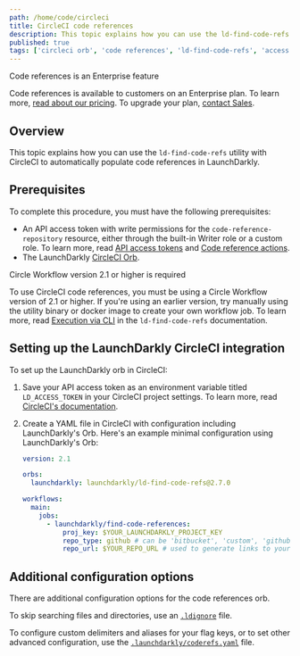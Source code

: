 ```yaml
---
path: /home/code/circleci
title: CircleCI code references
description: This topic explains how you can use the ld-find-code-refs utility with CircleCI to automatically populate code references in LaunchDarkly.
published: true
tags: ['circleci orb', 'code references', 'ld-find-code-refs', 'access token', 'enterprise']
---
```


<Callout intent="primary">
<CalloutTitle>Code references is an Enterprise feature</CalloutTitle>
<CalloutDescription>

Code references is available to customers on an Enterprise plan. To learn more, [read about our pricing](https://launchdarkly.com/pricing/). To upgrade your plan, [contact Sales](https://launchdarkly.com/contact-sales/).

</CalloutDescription>
</Callout>

## Overview

This topic explains how you can use the `ld-find-code-refs` utility with CircleCI to automatically populate code references in LaunchDarkly.

## Prerequisites

To complete this procedure, you must have the following prerequisites:

- An API access token with write permissions for the `code-reference-repository` resource, either through the built-in Writer role or a custom role. To learn more, read [API access tokens](/home/account-security/api-access-tokens) and [Code reference actions](/home/members/role-actions#code-reference-actions).
- The LaunchDarkly [CircleCI Orb](https://circleci.com/orbs/registry/orb/launchdarkly/ld-find-code-refs).

<Callout intent="info">
<CalloutTitle>Circle Workflow version 2.1 or higher is required</CalloutTitle>
<CalloutDescription>

To use CircleCI code references, you must be using a Circle Workflow version of 2.1 or higher. If you're using an earlier version, try manually using the utility binary or docker image to create your own workflow job. To learn more, read [Execution via CLI](https://github.com/launchdarkly/ld-find-code-refs/tree/main/README.md#execution-via-cli) in the `ld-find-code-refs` documentation.

</CalloutDescription>
</Callout>

## Setting up the LaunchDarkly CircleCI integration

To set up the LaunchDarkly orb in CircleCI:

1. Save your API access token as an environment variable titled `LD_ACCESS_TOKEN` in your CircleCI project settings. To learn more, read [CircleCI's documentation](https://circleci.com/docs/2.0/env-vars/#setting-an-environment-variable-in-a-project).
2. Create a YAML file in CircleCI with configuration including LaunchDarkly's Orb.
   Here's an example minimal configuration using LaunchDarkly's Orb:

    <CodeSample>
    <CSTab label="YAML">

    ```yaml
    version: 2.1

    orbs:
      launchdarkly: launchdarkly/ld-find-code-refs@2.7.0

    workflows:
      main:
        jobs:
          - launchdarkly/find-code-references:
              proj_key: $YOUR_LAUNCHDARKLY_PROJECT_KEY
              repo_type: github # can be 'bitbucket', 'custom', 'github', or 'gitlab'
              repo_url: $YOUR_REPO_URL # used to generate links to your repository
    ```

    </CSTab>
    </CodeSample>

## Additional configuration options

There are additional configuration options for the code references orb.

To skip searching files and directories, use an [`.ldignore`](https://github.com/launchdarkly/ld-find-code-refs/blob/main/docs/CONFIGURATION.md#ignoring-files-and-directories) file.

To configure custom delimiters and aliases for your flag keys, or to set other advanced configuration, use the [`.launchdarkly/coderefs.yaml`](https://github.com/launchdarkly/ld-find-code-refs/blob/main/docs/CONFIGURATION.md#advanced-yaml-configuration) file.
